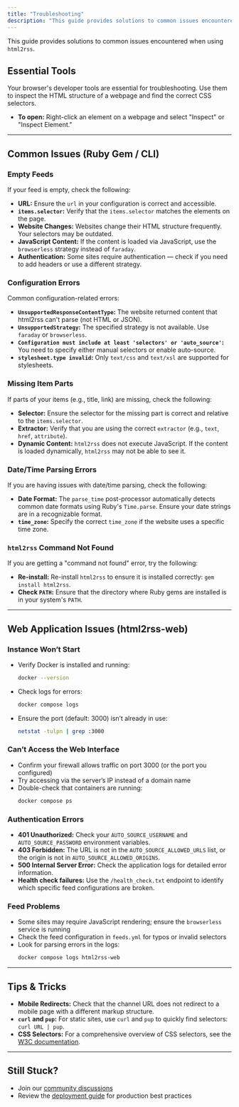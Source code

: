 ```yaml
---
title: "Troubleshooting"
description: "This guide provides solutions to common issues encountered when using html2rss."
---
```


This guide provides solutions to common issues encountered when using `html2rss`.

## Essential Tools

Your browser's developer tools are essential for troubleshooting. Use them to inspect the HTML structure of a webpage and find the correct CSS selectors.

- **To open:** Right-click an element on a webpage and select "Inspect" or "Inspect Element."

---

## Common Issues (Ruby Gem / CLI)

### Empty Feeds

If your feed is empty, check the following:

- **URL:** Ensure the `url` in your configuration is correct and accessible.
- **`items.selector`:** Verify that the `items.selector` matches the elements on the page.
- **Website Changes:** Websites change their HTML structure frequently. Your selectors may be outdated.
- **JavaScript Content:** If the content is loaded via JavaScript, use the `browserless` strategy instead of `faraday`.
- **Authentication:** Some sites require authentication — check if you need to add headers or use a different strategy.

### Configuration Errors

Common configuration-related errors:

- **`UnsupportedResponseContentType`:** The website returned content that html2rss can't parse (not HTML or JSON).
- **`UnsupportedStrategy`:** The specified strategy is not available. Use `faraday` or `browserless`.
- **`Configuration must include at least 'selectors' or 'auto_source'`:** You need to specify either manual selectors or enable auto-source.
- **`stylesheet.type invalid`:** Only `text/css` and `text/xsl` are supported for stylesheets.

### Missing Item Parts

If parts of your items (e.g., title, link) are missing, check the following:

- **Selector:** Ensure the selector for the missing part is correct and relative to the `items.selector`.
- **Extractor:** Verify that you are using the correct `extractor` (e.g., `text`, `href`, `attribute`).
- **Dynamic Content:** `html2rss` does not execute JavaScript. If the content is loaded dynamically, `html2rss` may not be able to see it.

### Date/Time Parsing Errors

If you are having issues with date/time parsing, check the following:

- **Date Format:** The `parse_time` post-processor automatically detects common date formats using Ruby's `Time.parse`. Ensure your date strings are in a recognizable format.
- **`time_zone`:** Specify the correct `time_zone` if the website uses a specific time zone.

### `html2rss` Command Not Found

If you are getting a "command not found" error, try the following:

- **Re-install:** Re-install `html2rss` to ensure it is installed correctly: `gem install html2rss`.
- **Check `PATH`:** Ensure that the directory where Ruby gems are installed is in your system's `PATH`.

---

## Web Application Issues (html2rss-web)

### Instance Won’t Start

- Verify Docker is installed and running:
  ```bash
  docker --version
  ```
- Check logs for errors:
  ```bash
  docker compose logs
  ```
- Ensure the port (default: 3000) isn’t already in use:
  ```bash
  netstat -tulpn | grep :3000
  ```

### Can’t Access the Web Interface

- Confirm your firewall allows traffic on port 3000 (or the port you configured)
- Try accessing via the server’s IP instead of a domain name
- Double-check that containers are running:
  ```bash
  docker compose ps
  ```

### Authentication Errors

- **401 Unauthorized:** Check your `AUTO_SOURCE_USERNAME` and `AUTO_SOURCE_PASSWORD` environment variables.
- **403 Forbidden:** The URL is not in the `AUTO_SOURCE_ALLOWED_URLS` list, or the origin is not in `AUTO_SOURCE_ALLOWED_ORIGINS`.
- **500 Internal Server Error:** Check the application logs for detailed error information.
- **Health check failures:** Use the `/health_check.txt` endpoint to identify which specific feed configurations are broken.

### Feed Problems

- Some sites may require JavaScript rendering; ensure the `browserless` service is running
- Check the feed configuration in `feeds.yml` for typos or invalid selectors
- Look for parsing errors in the logs:
  ```bash
  docker compose logs html2rss-web
  ```

---

## Tips & Tricks

- **Mobile Redirects:** Check that the channel URL does not redirect to a mobile page with a different markup structure.
- **`curl` and `pup`:** For static sites, use `curl` and `pup` to quickly find selectors: `curl URL | pup`.
- **CSS Selectors:** For a comprehensive overview of CSS selectors, see the [W3C documentation](https://www.w3.org/TR/selectors-4/#overview).

---

## Still Stuck?

- Join our [community discussions](https://github.com/orgs/html2rss/discussions)
- Review the [deployment guide](/web-application/how-to/deployment) for production best practices
